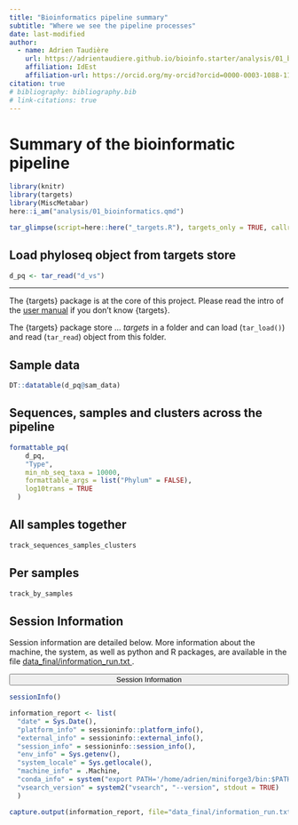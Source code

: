 ```yaml
---
title: "Bioinformatics pipeline summary"
subtitle: "Where we see the pipeline processes"
date: last-modified
author:
  - name: Adrien Taudière
    url: https://adrientaudiere.github.io/bioinfo.starter/analysis/01_bioinformatics.qmd
    affiliation: IdEst
    affiliation-url: https://orcid.org/my-orcid?orcid=0000-0003-1088-1182
citation: true
# bibliography: bibliography.bib
# link-citations: true
---
```


# Summary of the bioinformatic pipeline

```r
library(knitr)
library(targets)
library(MiscMetabar)
here::i_am("analysis/01_bioinformatics.qmd")
```

```r
tar_glimpse(script=here::here("_targets.R"), targets_only = TRUE, callr_arguments = list(show = FALSE))
```

## Load phyloseq object from targets store

```r
d_pq <- tar_read("d_vs")
```

<hr/>

The {targets} package is at the core of this project. Please read the intro of the [user manual](https://books.ropensci.org/targets/) if you don't know {targets}.

::: {.cell .page-columns .page-full .column-screen .grey-section}
The {targets} package store ... *targets* in a folder and can load (`tar_load()`) and read (`tar_read`) object from this folder.
::: 


## Sample data 

```r
DT::datatable(d_pq@sam_data)
```

## Sequences, samples and clusters across the pipeline

```r
formattable_pq(
    d_pq,
    "Type",
    min_nb_seq_taxa = 10000,
    formattable_args = list("Phylum" = FALSE),
    log10trans = TRUE
  )
```

::: {.panel-tabset .nav-pills}

## All samples together

```r
track_sequences_samples_clusters
```


## Per samples

```r
track_by_samples
```


::: 

## Session Information



Session information are detailed below. More information about the machine, the system, as well as python and R packages, are available in the file <a href="data_final/information_run.txt" title="Download the informations about the hardwares and softwfares used to run these analysis" class="inline-btn"> data_final/information_run.txt </a>.


<button style="width:100%" type="button" data-bs-toggle="collapse" data-bs-target="#collapseOne" class="button-collapse">Session Information</button>


:::: {#collapseOne .accordion-collapse .collapse}
<div>

```r
sessionInfo()
```

```r
information_report <- list(
  "date" = Sys.Date(), 
  "platform_info" = sessioninfo::platform_info(),
  "external_info" = sessioninfo::external_info(),
  "session_info" = sessioninfo::session_info(),
  "env_info" = Sys.getenv(),
  "system_locale" = Sys.getlocale(),
  "machine_info" = .Machine,
  "conda_info" = system("export PATH='/home/adrien/miniforge3/bin:$PATH'; conda list -n cutadaptenv"),
  "vsearch_version" = system2("vsearch", "--version", stdout = TRUE)
  )

capture.output(information_report, file="data_final/information_run.txt")
```
</div>
::::

